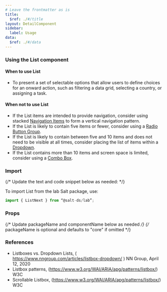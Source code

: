 ```yaml
---
# Leave the frontmatter as is
title:
  $ref: ./#/title
layout: DetailComponent
sidebar:
  label: Usage
data:
  $ref: ./#/data
---
```


### Using the List component

#### When to use List

- To present a set of selectable options that allow users to define choices for an onward action, such as filtering a data grid, selecting a country, or assigning a task.

#### When not to use List

- If the List items are intended to provide navigation, consider using stacked [Navigation Items](/salt/components/navigation-item) to form a vertical navigation pattern.
- If the List is likely to contain five items or fewer, consider using a [Radio Button Group](/salt/components/radio-button).
- If the List is likely to contain between five and 10 items and does not need to be visible at all times, consider placing the list of items within a [Dropdown](/salt/components/dropdown).
- If the List contains more than 10 items and screen space is limited, consider using a [Combo Box](/salt/components/combobox).

### Import

{/* Update the text and code snippet below as needed: */}

To import List from the lab Salt package, use:

```js
import { ListNext } from “@salt-ds/lab”;
```

### Props

{/* Update packageName and componentName below as needed */}
{/* packageName is optional and defaults to "core" if omitted */}

<PropsTable packageName="lab" componentName="ListNext" />

### References

- Listboxes vs. Dropdown Lists, ( https://www.nngroup.com/articles/listbox-dropdown/ ) NN Group, April 12, 2020
- Listbox patterns, (https://www.w3.org/WAI/ARIA/apg/patterns/listbox/) W3C
- Scrollable Listbox, (https://www.w3.org/WAI/ARIA/apg/patterns/listbox/) W3C
